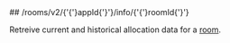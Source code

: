 
<MethodPill method="get" />
## /rooms/v2/{'{'}appId{'}'}/info/{'{'}roomId{'}'}

Retreive current and historical allocation data for a [room](https://hathora.dev/docs/concepts/hathora-entities#room).